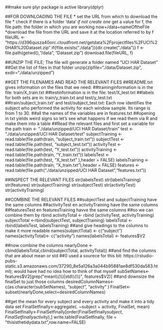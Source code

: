 ##make sure plyr package is active
library(dplyr)

##FOR DOWNLOADING THE FILE
* set the URL from which to download the file
* check if there is a folder 'data'
*if not create one
*get a value for f, the file.path: the folder in which you are working now+/data+nameOftheFile
*download the file from the URL and save it at the location referred to by f
fileURL <- "https://d396qusza40orc.cloudfront.net/getdata%2Fprojectfiles%2FUCI%20HAR%20Dataset.zip"
if(!file.exists("./data")){dir.create("./data")}
f <- file.path(getwd(),"/data", "Dataset.zip")
download.file(fileURL, f)

##UNZIP THE FILE; The file will generate a folder named "UCI HAR Dataset"
##Get the list of files in that folder
unzip(zipfile="./data/Dataset.zip", exdir="./data/unzipped")

##GET THE FILENAMES AND READ THE RELEVANT FILES
##README.txt gives information on the files that we need:
##traininginformation is in the file: train/X_train.txt
##testinformation is in the file: test/X_test.txt 
##labels for both sets are in: train/y_train.txt and test/y_test.txt
##train/subject_train.txt' and test/subject_test.txt: Each row identifies the subject who performed the activity for each window sample. Its range is from 1 to 30.
##all the names of the variables are in features.txt
##opening in txt yields weird signs so let's see what happens if we read them via R and make them into a table
##Read the relevant files and first set a variable for the path
train <- "./data/unzipped/UCI HAR Dataset/train"
test <- "./data/unzipped/UCI HAR Dataset/test"
subjectTraining <- read.table(file.path(train, "subject_train.txt"))
subjectTest <- read.table(file.path(test, "subject_test.txt"))
activityTest <- read.table(file.path(test, "Y_test.txt"))
activityTraining <- read.table(file.path(train, "Y_train.txt"))
labelsTest  <- read.table(file.path(test, "X_test.txt" ),header = FALSE)
labelsTraining <- read.table(file.path(train, "X_train.txt"),header = FALSE)
features <- read.table(file.path("./data/unzipped/UCI HAR Dataset","features.txt"))

##INSPECT THE RELEVANT FILES
str(labelsTest)
str(labelsTraining)
str(features)
str(subjectTraining)
str(subjectTest)
str(activityTest)
str(activityTraining)

##COMBINE THE RELEVANT FILES
##subjectTest and subjectTraining have the same columns
##activityTest en activityTraining have the same columns
##featuresTest en featuresTraining havve the same columns
##so we can combine them by rbind
activityTotal <- rbind (activityTest, activityTraining)
subjectTotal <-rbind(subjectTest, subjectTraining)
labelsTotal <- rbind(labelsTest, labelsTraining)
##and give headings to the columns to make it more readable
names(subjectTotal) <- c("subject")
names(activityTotal)<- c("activity")
names(labelsTotal) <- features$V2

##now combine the columns
nearlyDone <-cbind(labelsTotal,cbind(subjectTotal, activityTotal))
##and find the columns that are about mean or std
##(I used a sourece for this bit: https://rstudio-pubs-static.s3.amazonaws.com/37290_8e5a126a3a044b95881ae8df530da583.html); would have had no idea how to think of that myself
subSetNames<-features$V2[grep("mean\\(\\)|std\\(\\)", features$V2)]
##and downsize the finalSet to just those columns
desiredColumnNames<-c(as.character(subSetNames), "subject", "activity" )
FinalSet<-subset(nearlyDone,select=desiredColumnNames)

##get the mean for every subject and every activity and make it into a tidy data set
FinalSetfinally<-aggregate(. ~subject + activity, FinalSet, mean)
FinalSetfinally<-FinalSetfinally[order(FinalSetfinally$subject,FinalSetfinally$activity),]
write.table(FinalSetfinally, file = "thisisthetidydata.txt",row.name=FALSE)

